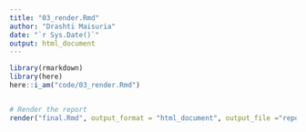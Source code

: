 ```yaml
---
title: "03_render.Rmd"
author: "Drashti Maisuria"
date: "`r Sys.Date()`"
output: html_document
---
```


```r
library(rmarkdown)
library(here)
here::i_am("code/03_render.Rmd")


# Render the report
render("final.Rmd", output_format = "html_document", output_file ="report.html")
```
